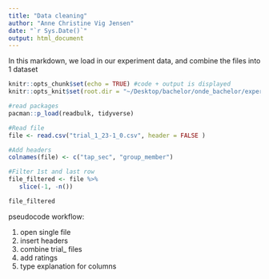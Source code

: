 ```yaml
---
title: "Data cleaning"
author: "Anne Christine Vig Jensen"
date: "`r Sys.Date()`"
output: html_document
---
```


In this markdown, we load in our experiment data, and combine the files into 1 dataset 

```r
knitr::opts_chunk$set(echo = TRUE) #code + output is displayed 
knitr::opts_knit$set(root.dir = "~/Desktop/bachelor/onde_bachelor/experiment_folder/data") # set working directory 
```

```r
#read packages
pacman::p_load(readbulk, tidyverse) 

#Read file 
file <- read.csv("trial_1_23-1_0.csv", header = FALSE )

#Add headers 
colnames(file) <- c("tap_sec", "group_member")

#Filter 1st and last row 
file_filtered <- file %>% 
   slice(-1, -n())

file_filtered
```


pseudocode workflow: 

1. open single file 
2. insert headers
3. combine trial_ files
4. add ratings 
5. type explanation for columns 